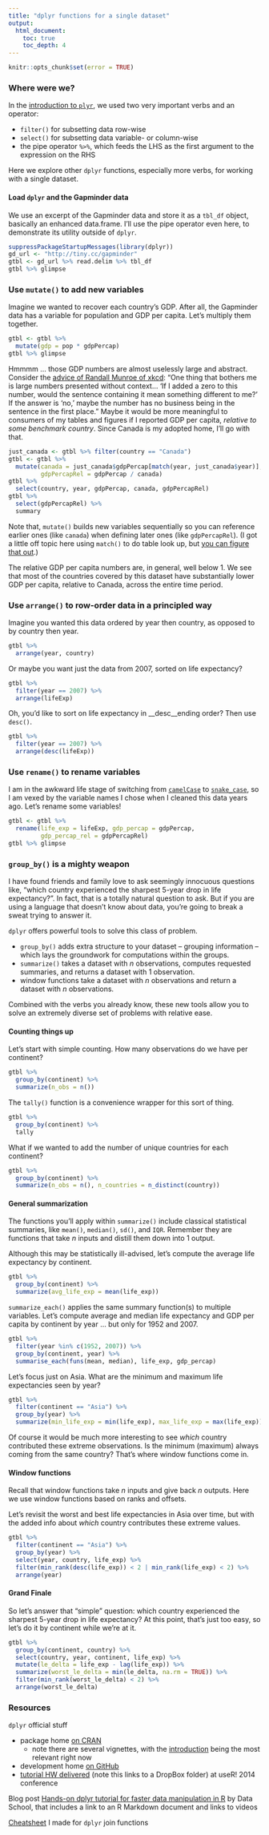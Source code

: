 ```yaml
---
title: "dplyr functions for a single dataset"
output:
  html_document:
    toc: true
    toc_depth: 4
---
```


```r
knitr::opts_chunk$set(error = TRUE)
```

### Where were we?

In the [introduction to `plyr`](block009_dplyr-intro.html), we used two very important verbs and an operator:

  * `filter()` for subsetting data row-wise
  * `select()` for subsetting data variable- or column-wise
  * the pipe operator `%>%`, which feeds the LHS as the first argument to the expression on the RHS
  
Here we explore other `dplyr` functions, especially more verbs, for working with a single dataset.

#### Load `dplyr` and the Gapminder data

We use an excerpt of the Gapminder data and store it as a `tbl_df` object, basically an enhanced data.frame. I'll use the pipe operator even here, to demonstrate its utility outside of `dplyr`.

```r
suppressPackageStartupMessages(library(dplyr))
gd_url <- "http://tiny.cc/gapminder"
gtbl <- gd_url %>% read.delim %>% tbl_df
gtbl %>% glimpse
```

### Use `mutate()` to add new variables

Imagine we wanted to recover each country's GDP. After all, the Gapminder data has a variable for population and GDP per capita. Let's multiply them together.

```r
gtbl <- gtbl %>%
  mutate(gdp = pop * gdpPercap)
gtbl %>% glimpse
```

Hmmmm ... those GDP numbers are almost uselessly large and abstract. Consider the [advice of Randall Munroe of xkcd](http://fivethirtyeight.com/datalab/xkcd-randall-munroe-qanda-what-if/): "One thing that bothers me is large numbers presented without context... 'If I added a zero to this number, would the sentence containing it mean something different to me?' If the answer is 'no,' maybe the number has no business being in the sentence in the first place." Maybe it would be more meaningful to consumers of my tables and figures if I reported GDP per capita, *relative to some benchmark country*. Since Canada is my adopted home, I'll go with that.

```r
just_canada <- gtbl %>% filter(country == "Canada")
gtbl <- gtbl %>%
  mutate(canada = just_canada$gdpPercap[match(year, just_canada$year)],
         gdpPercapRel = gdpPercap / canada)
gtbl %>%
  select(country, year, gdpPercap, canada, gdpPercapRel)
gtbl %>%
  select(gdpPercapRel) %>%
  summary
```

Note that, `mutate()` builds new variables sequentially so you can reference earlier ones (like `canada`) when defining later ones (like `gdpPercapRel`). (I got a little off topic here using `match()` to do table look up, but [you can figure that out](http://www.rdocumentation.org/packages/base/functions/match).)

The relative GDP per capita numbers are, in general, well below 1. We see that most of the countries covered by this dataset have substantially lower GDP per capita, relative to Canada, across the entire time period.

### Use `arrange()` to row-order data in a principled way

Imagine you wanted this data ordered by year then country, as opposed to by country then year.

```r
gtbl %>%
  arrange(year, country)
```

Or maybe you want just the data from 2007, sorted on life expectancy?

```r
gtbl %>%
  filter(year == 2007) %>%
  arrange(lifeExp)
```

Oh, you'd like to sort on life expectancy in __desc__ending order? Then use `desc()`.

```r
gtbl %>%
  filter(year == 2007) %>%
  arrange(desc(lifeExp))
```

### Use `rename()` to rename variables

I am in the awkward life stage of switching from [`camelCase`](http://en.wikipedia.org/wiki/CamelCase) to [`snake_case`](http://en.wikipedia.org/wiki/Snake_case), so I am vexed by the variable names I chose when I cleaned this data years ago. Let's rename some variables!

```r
gtbl <- gtbl %>%
  rename(life_exp = lifeExp, gdp_percap = gdpPercap,
         gdp_percap_rel = gdpPercapRel)
gtbl %>% glimpse
```

### `group_by()` is a mighty weapon

I have found friends and family love to ask seemingly innocuous questions like, "which country experienced the sharpest 5-year drop in life expectancy?". In fact, that is a totally natural question to ask. But if you are using a language that doesn't know about data, you're going to break a sweat trying to answer it.

`dplyr` offers powerful tools to solve this class of problem.

  * `group_by()` adds extra structure to your dataset -- grouping information -- which lays the groundwork for computations within the groups.
  * `summarize()` takes a dataset with $n$ observations, computes requested summaries, and returns a dataset with 1 observation.
  * window functions take a dataset with $n$ observations and return a dataset with $n$ observations.
  
Combined with the verbs you already know, these new tools allow you to solve an extremely diverse set of problems with relative ease.

#### Counting things up

Let's start with simple counting.  How many observations do we have per continent?

```r
gtbl %>%
  group_by(continent) %>%
  summarize(n_obs = n())
```

The `tally()` function is a convenience wrapper for this sort of thing.

```r
gtbl %>%
  group_by(continent) %>%
  tally
```

What if we wanted to add the number of unique countries for each continent?

```r
gtbl %>%
  group_by(continent) %>%
  summarize(n_obs = n(), n_countries = n_distinct(country))
```

#### General summarization

The functions you'll apply within `summarize()` include classical statistical summaries, like `mean()`, `median()`, `sd()`, and `IQR`. Remember they are functions that take $n$ inputs and distill them down into 1 output.

Although this may be statistically ill-advised, let's compute the average life expectancy by continent.

```r
gtbl %>%
  group_by(continent) %>%
  summarize(avg_life_exp = mean(life_exp))
```

`summarize_each()` applies the same summary function(s) to multiple variables. Let's compute average and median life expectancy and GDP per capita by continent by year ... but only for 1952 and 2007.

```r
gtbl %>%
  filter(year %in% c(1952, 2007)) %>%
  group_by(continent, year) %>%
  summarise_each(funs(mean, median), life_exp, gdp_percap)
```

Let's focus just on Asia. What are the minimum and maximum life expectancies seen by year?
```r
gtbl %>%
  filter(continent == "Asia") %>%
  group_by(year) %>%
  summarize(min_life_exp = min(life_exp), max_life_exp = max(life_exp))
```

Of course it would be much more interesting to see *which* country contributed these extreme observations. Is the minimum (maximum) always coming from the same country? That's where window functions come in.

#### Window functions

Recall that window functions take $n$ inputs and give back $n$ outputs. Here we  use window functions based on ranks and offsets.

Let's revisit the worst and best life expectancies in Asia over time, but with the added info about *which* country contributes these extreme values.

```r
gtbl %>%
  filter(continent == "Asia") %>%
  group_by(year) %>%
  select(year, country, life_exp) %>%
  filter(min_rank(desc(life_exp)) < 2 | min_rank(life_exp) < 2) %>%
  arrange(year)
```

#### Grand Finale

So let's answer that "simple" question: which country experienced the sharpest 5-year drop in life expectancy? At this point, that's just too easy, so let's do it by continent while we're at it.

```r
gtbl %>%
  group_by(continent, country) %>%
  select(country, year, continent, life_exp) %>%
  mutate(le_delta = life_exp - lag(life_exp)) %>%
  summarize(worst_le_delta = min(le_delta, na.rm = TRUE)) %>%
  filter(min_rank(worst_le_delta) < 2) %>%
  arrange(worst_le_delta)
```

### Resources

`dplyr` official stuff

  * package home [on CRAN](http://cran.r-project.org/web/packages/dplyr/index.html)
    - note there are several vignettes, with the [introduction](http://cran.r-project.org/web/packages/dplyr/vignettes/introduction.html) being the most relevant right now
  * development home [on GitHub](https://github.com/hadley/dplyr)
  * [tutorial HW delivered](https://www.dropbox.com/sh/i8qnluwmuieicxc/AAAgt9tIKoIm7WZKIyK25lh6a) (note this links to a DropBox folder) at useR! 2014 conference

Blog post [Hands-on dplyr tutorial for faster data manipulation in R](http://www.dataschool.io/dplyr-tutorial-for-faster-data-manipulation-in-r/) by Data School, that includes a link to an R Markdown document and links to videos

[Cheatsheet](http://stat545-ubc.github.io/bit001_dplyr-cheatsheet.html) I made for `dplyr` join functions